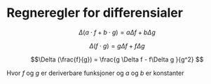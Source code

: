 

# Regneregler for differensialer
$$\Delta (a\cdot f+b \cdot g) = a\Delta f + b\Delta g $$

$$\Delta (f\cdot g) =  g \Delta f + f \Delta g   $$

$$\Delta (\frac{f}{g}) = \frac{g \Delta f - f\Delta g }{g^2} $$

Hvor $f$ og $g$ er deriverbare funksjoner og $a$ og $b$ er konstanter
